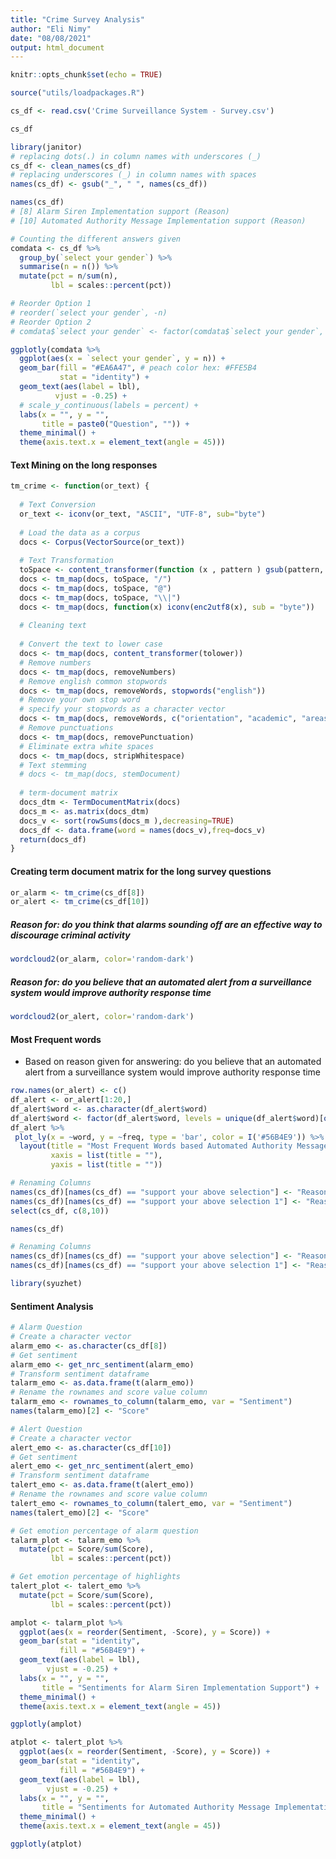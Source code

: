 ```yaml
---
title: "Crime Survey Analysis"
author: "Eli Nimy"
date: "08/08/2021"
output: html_document
---
```


```r
knitr::opts_chunk$set(echo = TRUE)
```


```r
source("utils/loadpackages.R")
```

```r
cs_df <- read.csv('Crime Surveillance System - Survey.csv')
```


```r
cs_df
```


```r
library(janitor)
# replacing dots(.) in column names with underscores (_)
cs_df <- clean_names(cs_df)
# replacing underscores (_) in column names with spaces
names(cs_df) <- gsub("_", " ", names(cs_df))
```


```r
names(cs_df)
# [8] Alarm Siren Implementation support (Reason)
# [10] Automated Authority Message Implementation support (Reason)

```


```r
# Counting the different answers given 
comdata <- cs_df %>% 
  group_by(`select your gender`) %>% 
  summarise(n = n()) %>% 
  mutate(pct = n/sum(n), 
         lbl = scales::percent(pct))
```


```r
# Reorder Option 1 
# reorder(`select your gender`, -n)
# Reorder Option 2 
# comdata$`select your gender` <- factor(comdata$`select your gender`, levels = unique(comdata$`select your gender`)[order(comdata$n, decreasing = TRUE)])

ggplotly(comdata %>% 
  ggplot(aes(x = `select your gender`, y = n)) +
  geom_bar(fill = "#EA6A47", # peach color hex: #FFE5B4
           stat = "identity") +
  geom_text(aes(label = lbl),
          vjust = -0.25) +
  # scale_y_continuous(labels = percent) +
  labs(x = "", y = "",
       title = paste0("Question", "")) +
  theme_minimal() +
  theme(axis.text.x = element_text(angle = 45)))
```

#### Text Mining on the long responses 
```r
tm_crime <- function(or_text) {
  
  # Text Conversion 
  or_text <- iconv(or_text, "ASCII", "UTF-8", sub="byte")
  
  # Load the data as a corpus
  docs <- Corpus(VectorSource(or_text))
  
  # Text Transformation
  toSpace <- content_transformer(function (x , pattern ) gsub(pattern, " ", x))
  docs <- tm_map(docs, toSpace, "/")
  docs <- tm_map(docs, toSpace, "@")
  docs <- tm_map(docs, toSpace, "\\|")
  docs <- tm_map(docs, function(x) iconv(enc2utf8(x), sub = "byte"))
  
  # Cleaning text 
  
  # Convert the text to lower case
  docs <- tm_map(docs, content_transformer(tolower))
  # Remove numbers
  docs <- tm_map(docs, removeNumbers)
  # Remove english common stopwords
  docs <- tm_map(docs, removeWords, stopwords("english"))
  # Remove your own stop word
  # specify your stopwords as a character vector
  docs <- tm_map(docs, removeWords, c("orientation", "academic", "areas")) 
  # Remove punctuations
  docs <- tm_map(docs, removePunctuation)
  # Eliminate extra white spaces
  docs <- tm_map(docs, stripWhitespace)
  # Text stemming
  # docs <- tm_map(docs, stemDocument)
  
  # term-document matrix
  docs_dtm <- TermDocumentMatrix(docs)
  docs_m <- as.matrix(docs_dtm)
  docs_v <- sort(rowSums(docs_m ),decreasing=TRUE)
  docs_df <- data.frame(word = names(docs_v),freq=docs_v)
  return(docs_df)
}
```

#### Creating term document matrix for the long survey questions 
```r
or_alarm <- tm_crime(cs_df[8])
or_alert <- tm_crime(cs_df[10])
```


##### Reason for: do you think that alarms sounding off are an effective way to discourage criminal activity
```r
wordcloud2(or_alarm, color='random-dark')
```


##### Reason for: do you believe that an automated alert from a surveillance system would improve authority response time
```r
wordcloud2(or_alert, color='random-dark')
```

#### Most Frequent words
- Based on reason given for answering: do you believe that an automated alert from a surveillance system would improve authority response time
```r
row.names(or_alert) <- c()
df_alert <- or_alert[1:20,]
df_alert$word <- as.character(df_alert$word)
df_alert$word <- factor(df_alert$word, levels = unique(df_alert$word)[order(df_alert$freq, decreasing = TRUE)])
df_alert %>% 
 plot_ly(x = ~word, y = ~freq, type = 'bar', color = I('#56B4E9')) %>% 
  layout(title = "Most Frequent Words based Automated Authority Message Implementation Support (Reason)",
         xaxis = list(title = ""),
         yaxis = list(title = ""))
```


```r
# Renaming Columns 
names(cs_df)[names(cs_df) == "support your above selection"] <- "Reason: do you think that alarms sounding off are an effective way to discourage criminal activity"
names(cs_df)[names(cs_df) == "support your above selection 1"] <- "Reason: do you believe that an automated alert from a surveillance system would improve authority response time"
select(cs_df, c(8,10))
```


```r
names(cs_df)
```


```r
# Renaming Columns 
names(cs_df)[names(cs_df) == "support your above selection"] <- "Reason: do you think that alarms sounding off are an effective way to discourage criminal activity"
names(cs_df)[names(cs_df) == "support your above selection 1"] <- "Reason: do you believe that an automated alert from a surveillance system would improve authority response time"
```


```r
library(syuzhet)
```

#### Sentiment Analysis 
```r
# Alarm Question 
# Create a character vector
alarm_emo <- as.character(cs_df[8])
# Get sentiment
alarm_emo <- get_nrc_sentiment(alarm_emo)
# Transform sentiment dataframe
talarm_emo <- as.data.frame(t(alarm_emo))
# Rename the rownames and score value column 
talarm_emo <- rownames_to_column(talarm_emo, var = "Sentiment")
names(talarm_emo)[2] <- "Score"
```


```r
# Alert Question 
# Create a character vector
alert_emo <- as.character(cs_df[10])
# Get sentiment
alert_emo <- get_nrc_sentiment(alert_emo)
# Transform sentiment dataframe
talert_emo <- as.data.frame(t(alert_emo))
# Rename the rownames and score value column 
talert_emo <- rownames_to_column(talert_emo, var = "Sentiment")
names(talert_emo)[2] <- "Score"
```


```r
# Get emotion percentage of alarm question
talarm_plot <- talarm_emo %>% 
  mutate(pct = Score/sum(Score), 
         lbl = scales::percent(pct))
```


```r
# Get emotion percentage of highlights 
talert_plot <- talert_emo %>% 
  mutate(pct = Score/sum(Score), 
         lbl = scales::percent(pct))
```


```r
amplot <- talarm_plot %>% 
  ggplot(aes(x = reorder(Sentiment, -Score), y = Score)) +
  geom_bar(stat = "identity",
           fill = "#56B4E9") +
  geom_text(aes(label = lbl),
        vjust = -0.25) +
  labs(x = "", y = "",
       title = "Sentiments for Alarm Siren Implementation Support") +
  theme_minimal() +
  theme(axis.text.x = element_text(angle = 45))

ggplotly(amplot)
```


```r
atplot <- talert_plot %>% 
  ggplot(aes(x = reorder(Sentiment, -Score), y = Score)) +
  geom_bar(stat = "identity",
           fill = "#56B4E9") +
  geom_text(aes(label = lbl),
        vjust = -0.25) +
  labs(x = "", y = "",
       title = "Sentiments for Automated Authority Message Implementation Support") +
  theme_minimal() +
  theme(axis.text.x = element_text(angle = 45))

ggplotly(atplot)
```


```r

```


```r

```


```r

```


```r

```


```r

```


```r

```


```r

```


```r

```


```r

```


```r

```


```r

```


```r

```


```r

```


```r

```


```r

```


```r

```


```r

```


```r

```


```r

```


```r

```


```r

```


```r

```


```r

```


```r

```


```r

```


```r

```


```r

```


```r

```


```r

```


```r

```









